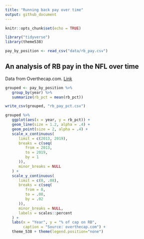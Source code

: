 ```yaml
---
title: "Running back pay over time"
output: github_document
---
```


```r
knitr::opts_chunk$set(echo = TRUE)

library("tidyverse")
library(theme538)

pay_by_position <- read_csv("data/rb_pay.csv")
```

## An analysis of RB pay in the NFL over time

Data from Overthecap.com. [Link](https://overthecap.com/positional-spending/)

```r

grouped <- pay_by_position %>%
   group_by(year) %>%
   summarize(rb_pct = mean(rb_pct))

write_csv(grouped, "rb_pay_pct.csv")
```

```r

grouped %>%
   ggplot(aes(x = year, y = rb_pct)) +
   geom_line(size = 1.2, alpha = .4) +
   geom_point(size = 2, alpha = .4) +
   scale_x_continuous(
      limit = c(2013, 2019),
      breaks = c(seq(
         from = 2013,
         to = 2019,
         by = 1
      )),
      minor_breaks = NULL
   ) +
   scale_y_continuous(
      limit = c(0, .08),
      breaks = c(seq(
         from = 0,
         to = .08,
         by = .02
      )),
      minor_breaks = NULL,
      labels = scales::percent
   ) +
   labs(x = "Year", y = "% of cap on RB",
        caption = "Source: overthecap.com") +
   theme_538 + theme(legend.position="none")
```

